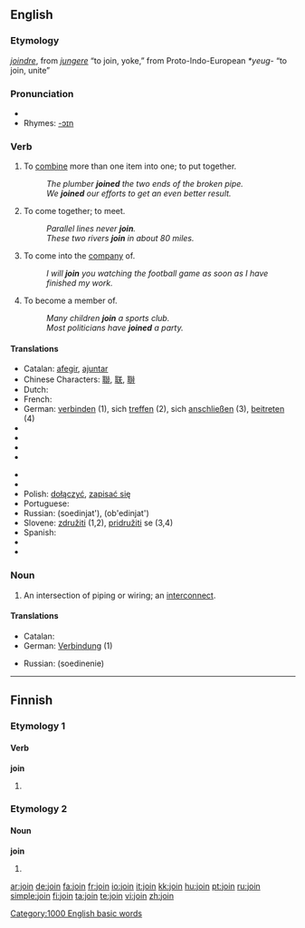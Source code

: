 ==English==

===Etymology===
{{OF.}} ''[[joindre]]'', from {{L.}} ''[[jungere]]'' “to join, yoke,” from Proto-Indo-European ''*yeug-'' “to join, unite”

===Pronunciation===
*{{audio|en-us-join.ogg|Audio (US)}}
*Rhymes: [[Rhymes:English:-ɔɪn|-ɔɪn]]

===Verb===
{{en-verb}}

# To [[combine]] more than one item into one; to put together.
#:''The plumber '''joined''' the two ends of the broken pipe.''
#:''We '''joined''' our efforts to get an even better result.''
# To come together; to meet.
#:''Parallel lines never '''join'''.''
#:''These two rivers '''join''' in about 80 miles.''
# To come into the [[company]] of.
#:''I will '''join''' you watching the football game as soon as I have finished my work.''
# To become a member of.
#:''Many children '''join''' a sports club.''
#:''Most politicians have '''joined''' a party.''

====Translations====
{{top}}
* Catalan: [[afegir]], [[ajuntar]]
* Chinese Characters: [[聯]], [[联]], [[聨]]
* Dutch: {{t-|nl|voegen}}
* French: {{t-|fr|rejoindre}}
* German: [[verbinden]] (1), sich [[treffen]] (2), sich [[anschließen]] (3), [[beitreten]] (4)
* {{trreq|Hebrew}}
* {{trreq|Hungarian}}
* {{trreq|Italian}}
* {{trreq|Japanese}}
{{mid}}
* {{trreq|Latin}}
* {{trreq|Old English}}
* Polish: [[dołączyć]], [[zapisać się]]
* Portuguese: {{t+|pt|juntar}}
* Russian: {{t|ru|соединять|sc=Cyrl}} (soedinjat'), {{t|ru|объединять|sc=Cyrl}} (ob'edinjat')
* Slovene: [[združiti]] (1,2), [[pridružiti]] se (3,4)
* Spanish: {{t-|es|juntar}}
* {{trreq|Swedish}}
* {{trreq|Turkish}}
{{bottom}}

===Noun===
{{en-noun}}

# An intersection of piping or wiring; an [[interconnect]].

====Translations====
{{trans-top}}
* Catalan: {{t-|ca|unió}}
* German: [[Verbindung]] {{f}} (1)
{{trans-mid}}
* Russian: {{t+|ru|соединение|sc=Cyrl}} (soedinenie)
{{trans-bottom}}

[[Category:1000 English basic words]]

----

==Finnish==

===Etymology 1===

====Verb====
'''join'''

# {{fi-form of|juoda|type=verb|pr=first-person|pl=singular|mood=indicative|tense=past}}

===Etymology 2===

====Noun====
'''join'''

# {{fi-form of|joki|type=noun|case=instructive|pl=plural}}

[[ar:join]]
[[de:join]]
[[fa:join]]
[[fr:join]]
[[io:join]]
[[it:join]]
[[kk:join]]
[[hu:join]]
[[pt:join]]
[[ru:join]]
[[simple:join]]
[[fi:join]]
[[ta:join]]
[[te:join]]
[[vi:join]]
[[zh:join]]